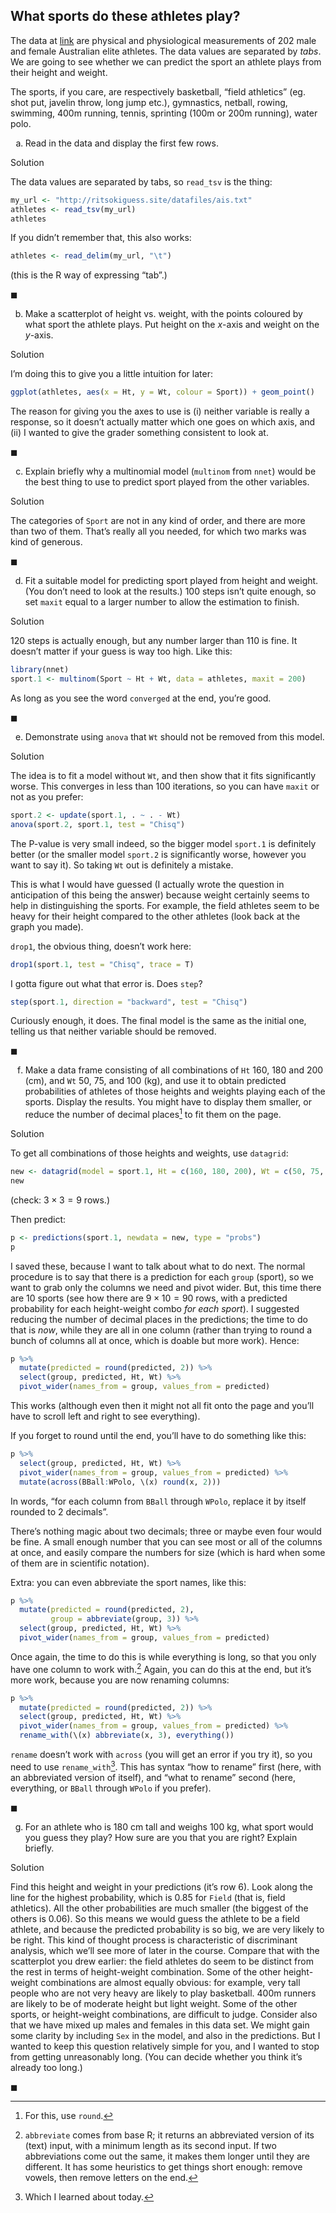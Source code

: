 ##  What sports do these athletes play?


 The data at
[link](http://ritsokiguess.site/datafiles/ais.txt) are physical
and physiological measurements of 202 male and female Australian elite
athletes. The data values are separated by *tabs*. We are going
to see whether we can predict the sport an athlete plays from their
height and weight.

The sports, if you care, are respectively basketball, 
"field athletics" (eg. shot put, javelin throw, long jump etc.),
gymnastics, netball, rowing, swimming, 400m running, tennis, sprinting
(100m or 200m running), water polo.



(a) Read in the data and display the first few rows.

Solution


The data values are separated by tabs, so `read_tsv` is
the thing:
```r
my_url <- "http://ritsokiguess.site/datafiles/ais.txt"
athletes <- read_tsv(my_url)
athletes
```

     

If you didn't remember that, this also works:

```r
athletes <- read_delim(my_url, "\t")
```

 

(this is the R way of expressing "tab".)

$\blacksquare$

(b) Make a scatterplot of height vs.\ weight, with the points
coloured by what sport the athlete plays. Put height on the $x$-axis
and weight on the $y$-axis.

Solution


I'm doing this to give you a little intuition for later:
```r
ggplot(athletes, aes(x = Ht, y = Wt, colour = Sport)) + geom_point()
```

     

The reason for giving you the axes to use is (i) neither variable is
really a response, so it doesn't actually matter which one goes on
which axis, and (ii) I wanted to give the grader something consistent
to look at.


$\blacksquare$


(c) Explain briefly why a multinomial model (`multinom`
from `nnet`) would be the best thing to use to predict sport
played from the other variables.

Solution


The categories of `Sport` are not in any kind of order, and
there are more than two of them.
That's really all you needed, for which two marks was kind of
generous. 

$\blacksquare$

(d) Fit a suitable model for predicting sport played from
height and weight. (You don't need to look at the results.) 100
steps isn't quite enough, so set `maxit` equal to a larger
number to allow the estimation to finish.

Solution


120 steps is actually enough, but any number larger than 110 is
fine. It doesn't matter if your guess is way too high. Like this:

```r
library(nnet)
sport.1 <- multinom(Sport ~ Ht + Wt, data = athletes, maxit = 200)
```

 

As long as you see the word `converged` at the end, you're
good. 

$\blacksquare$

(e) Demonstrate using `anova` that `Wt` should
not be removed from this model.

Solution


The idea is to fit a model without `Wt`, and then show that
it fits significantly worse. This converges in less than 100 iterations, so you can have `maxit` or not as you prefer:

```r
sport.2 <- update(sport.1, . ~ . - Wt)
anova(sport.2, sport.1, test = "Chisq")
```

     

The P-value is very small indeed, so the bigger model `sport.1`
is definitely better (or the smaller model `sport.2` is
significantly worse, however you want to say it). So taking
`Wt` out is definitely a mistake. 

This is what I would have guessed (I actually wrote the question in
anticipation of this being the answer) because weight certainly seems
to help in distinguishing the sports. For example, the field athletes
seem to be heavy for their height compared to the other athletes (look
back at the graph you made). 

`drop1`, the obvious thing, doesn't work here:

```r
drop1(sport.1, test = "Chisq", trace = T)
```

 

I gotta figure out what that error is.
Does `step`?

```r
step(sport.1, direction = "backward", test = "Chisq")
```

 

Curiously enough, it does. The final model is the same as the initial
one, telling us that neither variable should be removed.

$\blacksquare$

(f) Make a data frame consisting of all combinations of
`Ht` 160, 180 and 200 (cm), and `Wt` 50, 75, and 100
(kg), and use it to obtain predicted probabilities of athletes of
those heights and weights playing each of the sports. Display the
results. You might have to display them smaller, or reduce the
number of decimal places^[For this, use `round`.] 
to fit them on the page.

Solution

To get all combinations of those heights and weights, use `datagrid`:

```r
new <- datagrid(model = sport.1, Ht = c(160, 180, 200), Wt = c(50, 75, 100))
new
```

(check: $3 \times 3 = 9$ rows.)

Then predict:

```r
p <- predictions(sport.1, newdata = new, type = "probs")
p
```

I saved these, because I want to talk about what to do next. The normal procedure is to say that there is a prediction for each `group` (sport), so we want to grab only the columns we need and pivot wider. But, this time there are 10 sports (see how there are $9 \times 10 = 90$ rows, with a predicted probability for each height-weight combo *for each sport*). I suggested reducing the number of decimal places in the predictions; the time to do that is *now*, while they are all in one column (rather than trying to round a bunch of columns all at once, which is doable but more work). Hence:

```r
p %>% 
  mutate(predicted = round(predicted, 2)) %>% 
  select(group, predicted, Ht, Wt) %>% 
  pivot_wider(names_from = group, values_from = predicted)
```

This works (although even then it might not all fit onto the page and you'll have to scroll left and right to see everything).

If you forget to round until the end, you'll have to do something like this:

```r
p %>% 
  select(group, predicted, Ht, Wt) %>% 
  pivot_wider(names_from = group, values_from = predicted) %>% 
  mutate(across(BBall:WPolo, \(x) round(x, 2)))
```

In words, "for each column from `BBall` through `WPolo`, replace it by itself rounded to 2 decimals".

There's nothing magic about two decimals; three or maybe even four would be fine. A small enough number that you can see most or all of the columns at once, and easily compare the numbers for size (which is hard when some of them are in scientific notation).

Extra: you can even abbreviate the sport names, like this:

```r
p %>% 
  mutate(predicted = round(predicted, 2),
         group = abbreviate(group, 3)) %>% 
  select(group, predicted, Ht, Wt) %>% 
  pivot_wider(names_from = group, values_from = predicted) 
```

Once again, the time to do this is while everything is long, so that you only have one column to work with.^[`abbreviate` comes from base R; it returns an abbreviated version of its (text) input, with a minimum length as its second input. If two abbreviations come out the same, it makes them longer until they are different. It has some heuristics to get things short enough: remove vowels, then remove letters on the end.] Again, you can do this at the end, but it's more work, because you are now renaming columns:

```r
p %>% 
  mutate(predicted = round(predicted, 2)) %>% 
  select(group, predicted, Ht, Wt) %>% 
  pivot_wider(names_from = group, values_from = predicted) %>% 
  rename_with(\(x) abbreviate(x, 3), everything())
```

`rename` doesn't work with `across` (you will get an error if you try it), so you need to use `rename_with`^[Which I learned about today.]. This has syntax "how to rename" first (here, with an abbreviated version of itself), and "what to rename" second (here, everything, or `BBall` through `WPolo` if you prefer). 

    
$\blacksquare$

(g) For an athlete who is 180 cm tall and weighs 100 kg, what
 sport would you guess they play? How sure are you that you are
 right? Explain briefly.

Solution


Find this height and weight in your predictions (it's row 6). Look
along the line for the highest probability, which is 0.85 for
`Field` (that is, field athletics). All the other
probabilities are much smaller (the biggest of the others is
0.06). So this means we would guess the athlete to be a field
athlete, and because the predicted probability is so big, we are
very likely to be right.
This kind of thought process is characteristic of discriminant
analysis, which we'll see more of later in the course.
Compare that with the scatterplot you drew earlier: the field
athletes do seem to be distinct from the rest in terms of
height-weight combination. 
Some of the other height-weight combinations are almost equally
obvious: for example, very tall people who are not very heavy are
likely to play basketball. 400m runners are likely to be of
moderate height but light weight. Some of the other sports, or
height-weight combinations, are difficult to judge. Consider also
that we have mixed up males and females in this data set. We might
gain some clarity by including `Sex` in the model, and also
in the predictions. But I wanted to keep this question relatively
simple for you, and I wanted to stop from getting unreasonably
long. (You can decide whether you think it's already too long.)
 
$\blacksquare$



